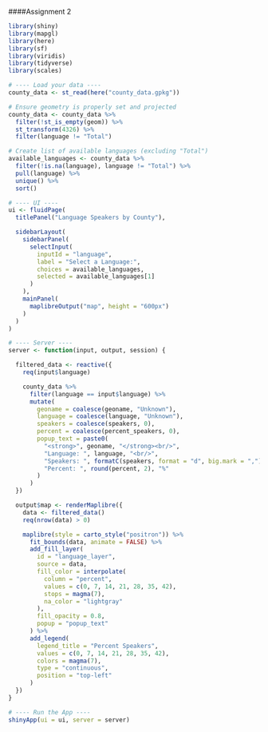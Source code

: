 ####Assignment 2 

```r
library(shiny)
library(mapgl)
library(here)
library(sf)
library(viridis)
library(tidyverse)
library(scales)

# ---- Load your data ----
county_data <- st_read(here("county_data.gpkg"))

# Ensure geometry is properly set and projected
county_data <- county_data %>%
  filter(!st_is_empty(geom)) %>%
  st_transform(4326) %>%
  filter(language != "Total")

# Create list of available languages (excluding "Total")
available_languages <- county_data %>%
  filter(!is.na(language), language != "Total") %>%
  pull(language) %>%
  unique() %>%
  sort()

# ---- UI ----
ui <- fluidPage(
  titlePanel("Language Speakers by County"),

  sidebarLayout(
    sidebarPanel(
      selectInput(
        inputId = "language",
        label = "Select a Language:",
        choices = available_languages,
        selected = available_languages[1]
      )
    ),
    mainPanel(
      maplibreOutput("map", height = "600px")
    )
  )
)

# ---- Server ----
server <- function(input, output, session) {

  filtered_data <- reactive({
    req(input$language)

    county_data %>%
      filter(language == input$language) %>%
      mutate(
        geoname = coalesce(geoname, "Unknown"),
        language = coalesce(language, "Unknown"),
        speakers = coalesce(speakers, 0),
        percent = coalesce(percent_speakers, 0),
        popup_text = paste0(
          "<strong>", geoname, "</strong><br/>",
          "Language: ", language, "<br/>",
          "Speakers: ", formatC(speakers, format = "d", big.mark = ","), "<br/>",
          "Percent: ", round(percent, 2), "%"
        )
      )
  })

  output$map <- renderMaplibre({
    data <- filtered_data()
    req(nrow(data) > 0)

    maplibre(style = carto_style("positron")) %>%
      fit_bounds(data, animate = FALSE) %>%
      add_fill_layer(
        id = "language_layer",
        source = data,
        fill_color = interpolate(
          column = "percent",
          values = c(0, 7, 14, 21, 28, 35, 42),
          stops = magma(7),
          na_color = "lightgray"
        ),
        fill_opacity = 0.8,
        popup = "popup_text"
      ) %>%
      add_legend(
        legend_title = "Percent Speakers",
        values = c(0, 7, 14, 21, 28, 35, 42),
        colors = magma(7),
        type = "continuous",
        position = "top-left"
      )
  })
}

# ---- Run the App ----
shinyApp(ui = ui, server = server)

```

